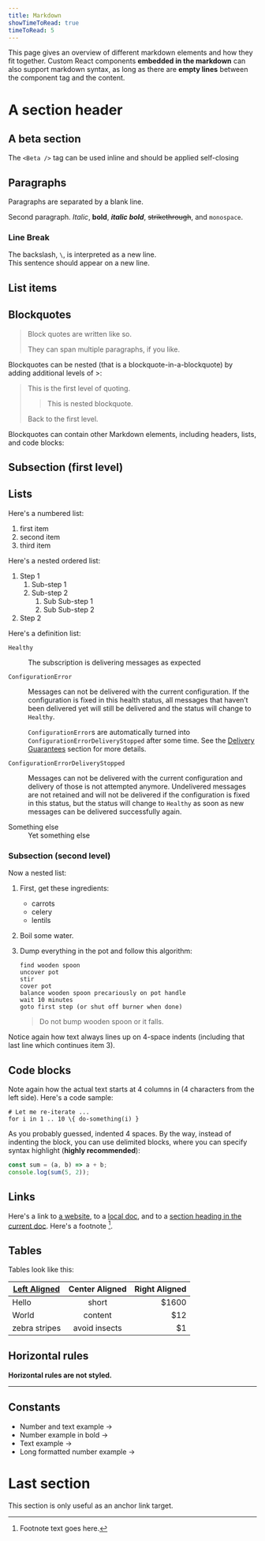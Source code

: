 ```yaml
---
title: Markdown
showTimeToRead: true
timeToRead: 5
---
```


<Subtitle>

This page gives an overview of different markdown elements and how they fit together.
Custom React components **embedded in the markdown** can also support markdown syntax, as long as there are **empty lines** between the component tag and the content.

</Subtitle>

# A section header

## A beta section <Beta />

The `<Beta />` tag can be used inline <Beta /> and should be applied self-closing

## Paragraphs

Paragraphs are separated by a blank line.

Second paragraph. _Italic_, **bold**, **_italic bold_**, ~~strikethrough~~, and `monospace`.

### Line Break

The backslash, `\`, is interpreted as a new line.\
This sentence should appear on a new line.

## List items


<ListItems />

## Blockquotes

> Block quotes are
> written like so.
>
> They can span multiple paragraphs,
> if you like.

Blockquotes can be nested (that is a blockquote-in-a-blockquote) by adding additional levels of >:

> This is the first level of quoting.
>
> > This is nested blockquote.
>
> Back to the first level.

Blockquotes can contain other Markdown elements, including headers, lists, and code blocks:


<ComplexBlockQuote />

## Subsection (first level)

## Lists

Here's a numbered list:

1.  first item
2.  second item
3.  third item

Here's a nested ordered list:

1. Step 1
    1. Sub-step 1
    2. Sub-step 2
        1. Sub Sub-step 1
        2. Sub Sub-step 2
2. Step 2

Here's a definition list:

<dl>
  <dt>

`Healthy`

  </dt>
  <dd>The subscription is delivering messages as expected</dd>
  <dt>

`ConfigurationError`

  </dt>
  <dd>

Messages can not be delivered with the current configuration. If the configuration is fixed in this health status,
all messages that haven’t been delivered yet will still be delivered and the status will change to `Healthy`.

`ConfigurationError`s are automatically turned into `ConfigurationErrorDeliveryStopped` after some time. See the [Delivery Guarantees](#last-section) section for more details.

  </dd>
  <dt>

`ConfigurationErrorDeliveryStopped`

  </dt>
  <dd>

Messages can not be delivered with the current configuration and delivery of those is not attempted anymore.
Undelivered messages are not retained and will not be delivered if the configuration is fixed in this status, but the status will change to `Healthy`
as soon as new messages can be delivered successfully again.

  </dd>
  <dt>Something else</dt>
  <dd>Yet something else</dd>
</dl>

### Subsection (second level)

Now a nested list:

1.  First, get these ingredients:

    - carrots
    - celery
    - lentils

2.  Boil some water.

3.  Dump everything in the pot and follow
    this algorithm:

        find wooden spoon
        uncover pot
        stir
        cover pot
        balance wooden spoon precariously on pot handle
        wait 10 minutes
        goto first step (or shut off burner when done)

    > Do not bump wooden spoon or it falls.

Notice again how text always lines up on 4-space indents (including
that last line which continues item 3).

## Code blocks

Note again how the actual text starts at 4 columns in (4 characters
from the left side). Here's a code sample:

    # Let me re-iterate ...
    for i in 1 .. 10 \{ do-something(i) }

As you probably guessed, indented 4 spaces. By the way, instead of
indenting the block, you can use delimited blocks, where you can
specify syntax highlight (**highly recommended**):

```js
const sum = (a, b) => a + b;
console.log(sum(5, 2));
```

## Links

Here's a link to [a website](https://commercetools.com), to a [local doc](/components/images), and to a [section heading in the current doc](#last-section). Here's a footnote [^1].

[^1]: Footnote text goes here.

## Tables

Tables look like this:

| [Left Aligned](https://commercetools.com)  | Center Aligned | Right Aligned |
| ------------- | :------------: | ------------: |
| Hello         |     short      |         $1600 |
| World         |    content     |           $12 |
| zebra stripes | avoid insects  |            $1 |

## Horizontal rules

**Horizontal rules are not styled.**

---

## Constants

- Number and text example -> <Constant type="limits" name="jsonSize"/>
- Number example in bold -> **<Constant type="limits" name="slugLength"/>**
- Text example -> <Constant type="limits" name="slugPattern"/>
- Long formatted number example -> <Constant type="limits" name="resourceLimit" />

# Last section

This section is only useful as an anchor link target.

